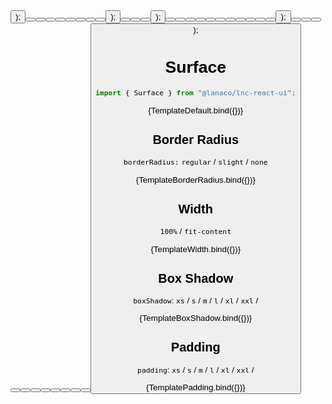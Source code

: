 
<Meta title="General/Surface" component={Surface} />

  <Surface>
    <Button btnType="tinted" text="Surface" />
  </Surface>
);

  <div style={{ display: "flex", flexDirection: "column", gap: "16px" }}>
    <Surface {...args} borderRadius="slight">
      <div style={{ display: "flex", gap: "6px" }}>
        <Button btnType="tinted" text="Surface 1" />
        <Button btnType="tinted" text="Surface 2" />
        <Button btnType="tinted" text="Surface 3" />
      </div>
    </Surface>
    <Surface {...args} borderRadius="regular">
      <div style={{ display: "flex", gap: "6px" }}>
        <Button btnType="tinted" text="Surface 1" />
        <Button btnType="tinted" text="Surface 2" />
        <Button btnType="tinted" text="Surface 3" />
      </div>
    </Surface>
    <Surface {...args} borderRadius="none">
      <div style={{ display: "flex", gap: "6px" }}>
        <Button btnType="tinted" text="Surface 1" />
        <Button btnType="tinted" text="Surface 2" />
        <Button btnType="tinted" text="Surface 3" />
      </div>
    </Surface>
  </div>
);

  <div style={{ display: "flex", flexDirection: "column", gap: "16px" }}>
    <Surface {...args} fullWidth={true}>
      <div style={{ display: "flex", gap: "6px" }}>
        <Button btnType="tinted" text="Surface 1" />
        <Button btnType="tinted" text="Surface 2" />
      </div>
    </Surface>
    <Surface {...args} fullWidth={false}>
      <div style={{ display: "flex", gap: "6px" }}>
        <Button btnType="tinted" text="Surface 1" />
        <Button btnType="tinted" text="Surface 2" />
      </div>
    </Surface>
  </div>
);

  <div style={{ display: "flex", flexDirection: "column", gap: "16px" }}>
    <Surface {...args} boxShadow={"xs"}>
      <div style={{ display: "flex", gap: "6px" }}>
        <Button btnType="tinted" text="Surface 1" />
        <Button btnType="tinted" text="Surface 2" />
      </div>
    </Surface>
    <Surface {...args} boxShadow={"s"}>
      <div style={{ display: "flex", gap: "6px" }}>
        <Button btnType="tinted" text="Surface 1" />
        <Button btnType="tinted" text="Surface 2" />
      </div>
    </Surface>
    <Surface {...args} boxShadow={"m"}>
      <div style={{ display: "flex", gap: "6px" }}>
        <Button btnType="tinted" text="Surface 1" />
        <Button btnType="tinted" text="Surface 2" />
      </div>
    </Surface>
    <Surface {...args} boxShadow={"l"}>
      <div style={{ display: "flex", gap: "6px" }}>
        <Button btnType="tinted" text="Surface 1" />
        <Button btnType="tinted" text="Surface 2" />
      </div>
    </Surface>
    <Surface {...args} boxShadow={"xl"}>
      <div style={{ display: "flex", gap: "6px" }}>
        <Button btnType="tinted" text="Surface 1" />
        <Button btnType="tinted" text="Surface 2" />
      </div>
    </Surface>
    <Surface {...args} boxShadow={"xxl"}>
      <div style={{ display: "flex", gap: "6px" }}>
        <Button btnType="tinted" text="Surface 1" />
        <Button btnType="tinted" text="Surface 2" />
      </div>
    </Surface>
  </div>
);

  <div style={{ display: "flex", flexDirection: "column", gap: "16px" }}>
    <Surface {...args} padding={"xs"}>
      <div style={{ display: "flex", gap: "6px" }}>
        <Button btnType="tinted" text="Surface 1" />
        <Button btnType="tinted" text="Surface 2" />
      </div>
    </Surface>
    <Surface {...args} padding={"s"}>
      <div style={{ display: "flex", gap: "6px" }}>
        <Button btnType="tinted" text="Surface 1" />
        <Button btnType="tinted" text="Surface 2" />
      </div>
    </Surface>
    <Surface {...args} padding={"m"}>
      <div style={{ display: "flex", gap: "6px" }}>
        <Button btnType="tinted" text="Surface 1" />
        <Button btnType="tinted" text="Surface 2" />
      </div>
    </Surface>
    <Surface {...args} padding={"l"}>
      <div style={{ display: "flex", gap: "6px" }}>
        <Button type="tinted" text="Surface 1" />
        <Button type="tinted" text="Surface 2" />
      </div>
    </Surface>
    <Surface {...args} padding={"xl"}>
      <div style={{ display: "flex", gap: "6px" }}>
        <Button btnType="tinted" text="Surface 1" />
        <Button btnType="tinted" text="Surface 2" />
      </div>
    </Surface>
    <Surface {...args} padding={"xxl"}>
      <div style={{ display: "flex", gap: "6px" }}>
        <Button btnType="tinted" text="Surface 1" />
        <Button btnType="tinted" text="Surface 2" />
      </div>
    </Surface>
  </div>
);

# Surface

```jsx
import { Surface } from "@lanaco/lnc-react-ui";
```

<Canvas>
  <Story name="Default">{TemplateDefault.bind({})}</Story>
</Canvas>

<ArgsTable story="Default" />

## Border Radius

`borderRadius:` `regular` / `slight` / `none`

<Canvas>
  <Story name="Border Radius">{TemplateBorderRadius.bind({})}</Story>
</Canvas>

## Width

`100%` / `fit-content`

<Canvas>
  <Story name="Width">{TemplateWidth.bind({})}</Story>
</Canvas>

## Box Shadow

`boxShadow`: `xs` / `s` / `m` / `l` / `xl` / `xxl` /

<Canvas>
  <Story name="Box Shadow">{TemplateBoxShadow.bind({})}</Story>
</Canvas>

## Padding

`padding`: `xs` / `s` / `m` / `l` / `xl` / `xxl` /

<Canvas>
  <Story name="Padding">{TemplatePadding.bind({})}</Story>
</Canvas>
